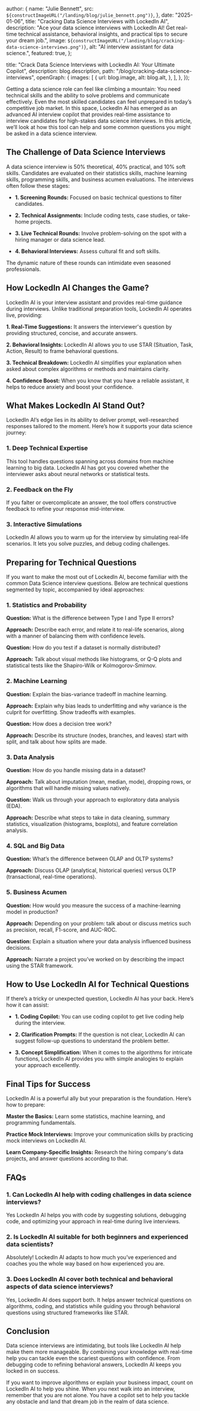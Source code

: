 
  author: {
    name: "Julie Bennett",
    src: `${constructImageURL("/landing/blog/julie_bennett.png")}`,
  },
  date: "2025-01-06",
  title: "Cracking Data Science Interviews with LockedIn AI",
  description:
    "Ace your data science interviews with LockedIn AI! Get real-time technical assistance, behavioral insights, and practical tips to secure your dream job.",
  image: `${constructImageURL("/landing/blog/cracking-data-science-interviews.png")}`,
  alt: "AI interview assistant for data science.",
  featured: true,
};

  title:
    "Crack Data Science Interviews with LockedIn AI: Your Ultimate Copilot",
  description: blog.description,
  path: "/blog/cracking-data-science-interviews",
  openGraph: {
    images: [
      {
        url: blog.image,
        alt: blog.alt,
      },
    ],
  },
});


Getting a data science role can feel like climbing a mountain: You need technical skills and the ability to solve problems and communicate effectively. Even the most skilled candidates can feel unprepared in today’s competitive job market. In this space, LockedIn AI has emerged as an advanced AI interview copilot that provides real-time assistance to interview candidates for high-stakes data science interviews. In this article, we’ll look at how this tool can help and some common questions you might be asked in a data science interview.

## The Challenge of Data Science Interviews

A data science interview is 50% theoretical, 40% practical, and 10% soft skills. Candidates are evaluated on their statistics skills, machine learning skills, programming skills, and business acumen evaluations. The interviews often follow these stages:

- **1. Screening Rounds:** Focused on basic technical questions to filter candidates.

- **2. Technical Assignments:** Include coding tests, case studies, or take-home projects.

- **3. Live Technical Rounds:** Involve problem-solving on the spot with a hiring manager or data science lead.

- **4. Behavioral Interviews:** Assess cultural fit and soft skills.

The dynamic nature of these rounds can intimidate even seasoned professionals.

## How LockedIn AI Changes the Game?

LockedIn AI is your interview assistant and provides real-time guidance during interviews. Unlike traditional preparation tools, LockedIn AI operates live, providing:

**1. Real-Time Suggestions:** It answers the interviewer's question by providing structured, concise, and accurate answers.

**2. Behavioral Insights:** LockedIn AI allows you to use STAR (Situation, Task, Action, Result) to frame behavioral questions.

**3. Technical Breakdown:** LockedIn AI simplifies your explanation when asked about complex algorithms or methods and maintains clarity.

**4. Confidence Boost:** When you know that you have a reliable assistant, it helps to reduce anxiety and boost your confidence.

## What Makes LockedIn AI Stand Out?

LockedIn AI’s edge lies in its ability to deliver prompt, well-researched responses tailored to the moment. Here’s how it supports your data science journey:

### 1. Deep Technical Expertise

This tool handles questions spanning across domains from machine learning to big data. LockedIn AI has got you covered whether the interviewer asks about neural networks or statistical tests.

### 2. Feedback on the Fly

If you falter or overcomplicate an answer, the tool offers constructive feedback to refine your response mid-interview.

### 3. Interactive Simulations

LockedIn AI allows you to warm up for the interview by simulating real-life scenarios. It lets you solve puzzles, and debug coding challenges.

## Preparing for Technical Questions

If you want to make the most out of LockedIn AI, become familiar with the common Data Science interview questions. Below are technical questions segmented by topic, accompanied by ideal approaches:

### 1. Statistics and Probability

**Question:** What is the difference between Type I and Type II errors?

**Approach:** Describe each error, and relate it to real-life scenarios, along with a manner of balancing them with confidence levels.

**Question:** How do you test if a dataset is normally distributed?

**Approach:** Talk about visual methods like histograms, or Q-Q plots and statistical tests like the Shapiro-Wilk or Kolmogorov-Smirnov.

### 2. Machine Learning

**Question:** Explain the bias-variance tradeoff in machine learning.

**Approach:** Explain why bias leads to underfitting and why variance is the culprit for overfitting. Show tradeoffs with examples.

**Question:** How does a decision tree work?

**Approach:** Describe its structure (nodes, branches, and leaves) start with split, and talk about how splits are made.

### 3. Data Analysis

**Question:** How do you handle missing data in a dataset?

**Approach:** Talk about imputation (mean, median, mode), dropping rows, or algorithms that will handle missing values natively.

**Question:** Walk us through your approach to exploratory data analysis (EDA).

**Approach:** Describe what steps to take in data cleaning, summary statistics, visualization (histograms, boxplots), and feature correlation analysis.

### 4. SQL and Big Data

**Question:** What’s the difference between OLAP and OLTP systems?

**Approach:** Discuss OLAP (analytical, historical queries) versus OLTP (transactional, real-time operations).

### 5. Business Acumen

**Question:** How would you measure the success of a machine-learning model in production?

**Approach:** Depending on your problem: talk about or discuss metrics such as precision, recall, F1-score, and AUC-ROC.

**Question:** Explain a situation where your data analysis influenced business decisions.

**Approach:** Narrate a project you’ve worked on by describing the impact using the STAR framework.

## How to Use LockedIn AI for Technical Questions

If there’s a tricky or unexpected question, LockedIn AI has your back. Here’s how it can assist:

- **1. Coding Copilot:** You can use coding copilot to get live coding help during the interview.

- **2. Clarification Prompts:** If the question is not clear, LockedIn AI can suggest follow-up questions to understand the problem better.

- **3. Concept Simplification:** When it comes to the algorithms for intricate functions, LockedIn AI provides you with simple analogies to explain your approach excellently.

## Final Tips for Success

LockedIn AI is a powerful ally but your preparation is the foundation. Here’s how to prepare:

**Master the Basics:** Learn some statistics, machine learning, and programming fundamentals.

**Practice Mock Interviews:** Improve your communication skills by practicing mock interviews on LockedIn AI.

**Learn Company-Specific Insights:** Research the hiring company's data projects, and answer questions according to that.

## FAQs

### 1. Can LockedIn AI help with coding challenges in data science interviews?

Yes LockedIn AI helps you with code by suggesting solutions, debugging code, and optimizing your approach in real-time during live interviews.

### 2. Is LockedIn AI suitable for both beginners and experienced data scientists?

Absolutely! LockedIn AI adapts to how much you’ve experienced and coaches you the whole way based on how experienced you are.

### 3. Does LockedIn AI cover both technical and behavioral aspects of data science interviews?

Yes, LockedIn AI does support both. It helps answer technical questions on algorithms, coding, and statistics while guiding you through behavioral questions using structured frameworks like STAR.

## Conclusion

Data science interviews are intimidating, but tools like LockedIn AI help make them more manageable. By combining your knowledge with real-time help you can tackle even the scariest questions with confidence. From debugging code to refining behavioral answers, LockedIn AI keeps you locked in on success.

If you want to improve algorithms or explain your business impact, count on LockedIn AI to help you shine. When you next walk into an interview, remember that you are not alone. You have a copilot set to help you tackle any obstacle and land that dream job in the realm of data science.
